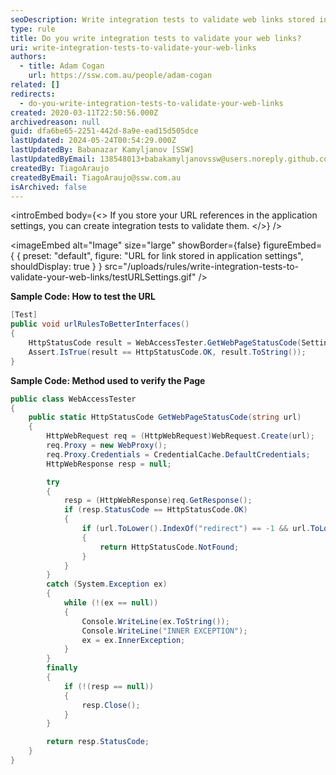 ```yaml
---
seoDescription: Write integration tests to validate web links stored in application settings and ensure they return HTTP status OK.
type: rule
title: Do you write integration tests to validate your web links?
uri: write-integration-tests-to-validate-your-web-links
authors:
  - title: Adam Cogan
    url: https://ssw.com.au/people/adam-cogan
related: []
redirects:
  - do-you-write-integration-tests-to-validate-your-web-links
created: 2020-03-11T22:50:56.000Z
archivedreason: null
guid: dfa6be65-2251-442d-8a9e-ead15d505dce
lastUpdated: 2024-05-24T00:54:29.000Z
lastUpdatedBy: Babanazar Kamyljanov [SSW]
lastUpdatedByEmail: 138548013+babakamyljanovssw@users.noreply.github.com
createdBy: TiagoAraujo
createdByEmail: TiagoAraujo@ssw.com.au
isArchived: false
---
```


<introEmbed
  body={<>
If you store your URL references in the application settings, you can create integration tests to validate them.
  </>}
/>

<imageEmbed
  alt="Image"
  size="large"
  showBorder={false}
  figureEmbed={ {
    preset: "default",
    figure: "URL for link stored in application settings",
    shouldDisplay: true
  } }
  src="/uploads/rules/write-integration-tests-to-validate-your-web-links/testURLSettings.gif"
/>


**Sample Code: How to test the URL**

```cs
[Test]
public void urlRulesToBetterInterfaces()
{
    HttpStatusCode result = WebAccessTester.GetWebPageStatusCode(Settings.Default.urlRulesToBetterInterfaces);
    Assert.IsTrue(result == HttpStatusCode.OK, result.ToString());
}
```

**Sample Code: Method used to verify the Page**

```cs
public class WebAccessTester
{
    public static HttpStatusCode GetWebPageStatusCode(string url)
    {
        HttpWebRequest req = (HttpWebRequest)WebRequest.Create(url);
        req.Proxy = new WebProxy();
        req.Proxy.Credentials = CredentialCache.DefaultCredentials;
        HttpWebResponse resp = null;

        try
        {
            resp = (HttpWebResponse)req.GetResponse();
            if (resp.StatusCode == HttpStatusCode.OK)
            {
                if (url.ToLower().IndexOf("redirect") == -1 && url.ToLower().IndexOf(resp.ResponseUri.AbsolutePath.ToLower()) == -1)
                {
                    return HttpStatusCode.NotFound;
                }
            }
        }
        catch (System.Exception ex)
        {
            while (!(ex == null))
            {
                Console.WriteLine(ex.ToString());
                Console.WriteLine("INNER EXCEPTION");
                ex = ex.InnerException;
            }
        }
        finally
        {
            if (!(resp == null))
            {
                resp.Close();
            }
        }

        return resp.StatusCode;
    }
}
```
